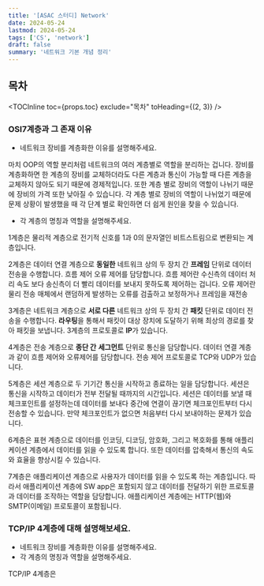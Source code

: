 ```yaml
---
title: '[ASAC 스터디] Network'
date: 2024-05-24
lastmod: 2024-05-24
tags: ['CS', 'network']
draft: false
summary: '네트워크 기본 개념 정리'
---
```


## 목차

<TOCInline toc={props.toc} exclude="목차" toHeading={(2, 3)} />

### OSI7계층과 그 존재 이유

- 네트워크 장비를 계층화한 이유를 설명해주세요.

마치 OOP의 역할 분리처럼 네트워크의 여러 계층별로 역할을 분리하는 겁니다.
장비를 계층화하면 한 계층의 장비를 교체하더라도 다른 계층과 통신이 가능할 때 다른 계층을 교체하지 않아도 되기 때문에 경제적입니다.
또한 계층 별로 장비의 역할이 나뉘기 때문에 장비의 가격 또한 낮아질 수 있습니다.
각 계층 별로 장비의 역할이 나뉘었기 때문에 문제 상황이 발생했을 때 각 단계 별로 확인하면 더 쉽게 원인을 찾을 수 있습니다.

- 각 계층의 명칭과 역할을 설명해주세요.

1계층은 물리적 계층으로 전기적 신호를 1과 0의 문자열인 비트스트림으로 변환되는 계층입니다.

2계층은 데이터 연결 계층으로 **동일한** 네트워크 상의 두 장치 간 **프레임** 단위로 데이터 전송을 수행합니다. 흐름 제어 오류 제어를 담당합니다.
흐름 제어란 수신측의 데이터 처리 속도 보다 송신측이 더 빨리 데이터를 보내지 못하도록 제어하는 겁니다.
오류 제어란 물리 전송 매체에서 랜덤하게 발생하는 오류를 검출하고 보정하거나 프레임을 재전송

3계층은 네트워크 계층으로 **서로 다른** 네트워크 상의 두 장치 간 **패킷** 단위로 데이터 전송을 수행합니다.
**라우팅**을 통해서 패킷이 대상 장치에 도달하기 위해 최상의 경로를 찾아 패킷을 보냅니다.
3계층의 프로토콜로 **IP**가 있습니다.

4계층은 전송 계층으로 **종단 간** **세그먼트** 단위로 통신을 담당합니다.
데이터 연결 계층과 같이 흐름 제어와 오류제어를 담당합니다. 전송 제어 프로토콜로 TCP와 UDP가 있습니다.

5계층은 세션 계층으로 두 기기간 통신을 시작하고 종료하는 일을 담당합니다. 세션은 통신을 시작하고 데이터가 전부 전달될 때까지의 시간입니다.
세션은 데이터를 보낼 때 체크포인트를 설정하는데 데이터를 보내다 중간에 연결이 끊기면 체크포인트부터 다시 전송할 수 있습니다.
만약 체크포인트가 없으면 처음부터 다시 보내야하는 문제가 있습니다.

6계층은 표현 계층으로 데이터를 인코딩, 디코딩, 암호화, 그리고 복호화를 통해 애플리케이션 계층에서 데이터를 읽을 수 있도록 합니다.
또한 데이터를 압축해서 통신의 속도와 효율을 향상시킬 수 있습니다.

7계층은 애플리케이션 계층으로 사용자가 데이터를 읽을 수 있도록 하는 계층입니다.
따라서 애플리케이션 계층에 SW app은 포함되지 않고 데이터를 전달하기 위한 프로토콜과 데이터를 조작하는 역할을 담당합니다.
애플리케이션 계층에는 HTTP(웹)와 SMTP(이메일) 프로토콜이 포함됩니다.

### TCP/IP 4계층에 대해 설명해보세요.

- 네트워크 장비를 계층화한 이유를 설명해주세요.
- 각 계층의 명칭과 역할을 설명해주세요.

TCP/IP 4계층은
